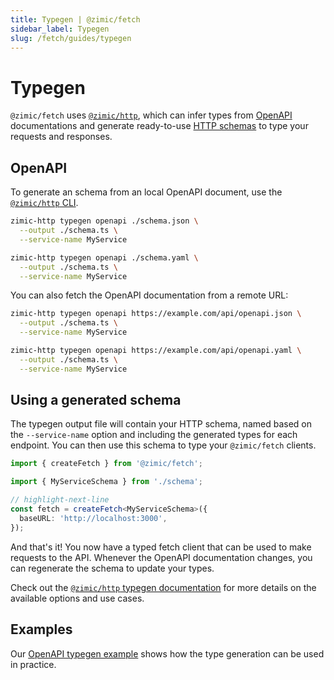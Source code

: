```yaml
---
title: Typegen | @zimic/fetch
sidebar_label: Typegen
slug: /fetch/guides/typegen
---
```



# Typegen

`@zimic/fetch` uses [`@zimic/http`](/docs/zimic-http/1-index.md), which can infer types from
[OpenAPI](https://www.openapis.org) documentations and generate ready-to-use
[HTTP schemas](/docs/zimic-http/guides/1-http-schemas.md) to type your requests and responses.

## OpenAPI

To generate an schema from an local OpenAPI document, use the [`@zimic/http` CLI](/docs/zimic-http/cli/1-typegen.md).

<Tabs groupId="openapi-typegen-format">
  <TabItem value="json" label="JSON">

```bash
zimic-http typegen openapi ./schema.json \
  --output ./schema.ts \
  --service-name MyService
```

  </TabItem>
  <TabItem value="yaml" label="YAML">

```bash
zimic-http typegen openapi ./schema.yaml \
  --output ./schema.ts \
  --service-name MyService
```

  </TabItem>
</Tabs>

You can also fetch the OpenAPI documentation from a remote URL:

<Tabs groupId="openapi-typegen-format">
  <TabItem value="json" label="JSON">

```bash
zimic-http typegen openapi https://example.com/api/openapi.json \
  --output ./schema.ts \
  --service-name MyService
```

  </TabItem>
  <TabItem value="yaml" label="YAML">

```bash
zimic-http typegen openapi https://example.com/api/openapi.yaml \
  --output ./schema.ts \
  --service-name MyService
```

  </TabItem>
</Tabs>

## Using a generated schema

The typegen output file will contain your HTTP schema, named based on the `--service-name` option and including the
generated types for each endpoint. You can then use this schema to type your `@zimic/fetch` clients.

```ts
import { createFetch } from '@zimic/fetch';

import { MyServiceSchema } from './schema';

// highlight-next-line
const fetch = createFetch<MyServiceSchema>({
  baseURL: 'http://localhost:3000',
});
```

And that's it! You now have a typed fetch client that can be used to make requests to the API. Whenever the OpenAPI
documentation changes, you can regenerate the schema to update your types.

Check out the [`@zimic/http` typegen documentation](/docs/zimic-http/cli/1-typegen.md) for more details on the available
options and use cases.

## Examples

Our [OpenAPI typegen example](https://github.com/zimicjs/zimic/tree/main/examples/zimic-with-openapi-typegen#readme)
shows how the type generation can be used in practice.
